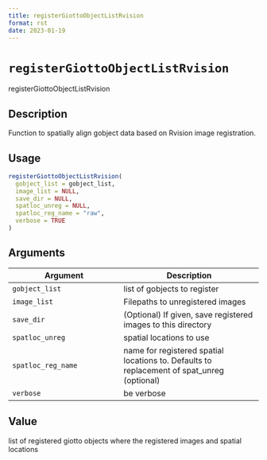 ```yaml
--- 
title: registerGiottoObjectListRvision 
format: rst 
date: 2023-01-19 
--- 
```

# `registerGiottoObjectListRvision`

registerGiottoObjectListRvision


## Description

Function to spatially align gobject data based on Rvision image registration.


## Usage

```r
registerGiottoObjectListRvision(
  gobject_list = gobject_list,
  image_list = NULL,
  save_dir = NULL,
  spatloc_unreg = NULL,
  spatloc_reg_name = "raw",
  verbose = TRUE
)
```


## Arguments

Argument      |Description
------------- |----------------
`gobject_list`     |     list of gobjects to register
`image_list`     |     Filepaths to unregistered images
`save_dir`     |     (Optional) If given, save registered images to this directory
`spatloc_unreg`     |     spatial locations to use
`spatloc_reg_name`     |     name for registered spatial locations to. Defaults to replacement of spat_unreg (optional)
`verbose`     |     be verbose


## Value

list of registered giotto objects where the registered images and spatial locations


